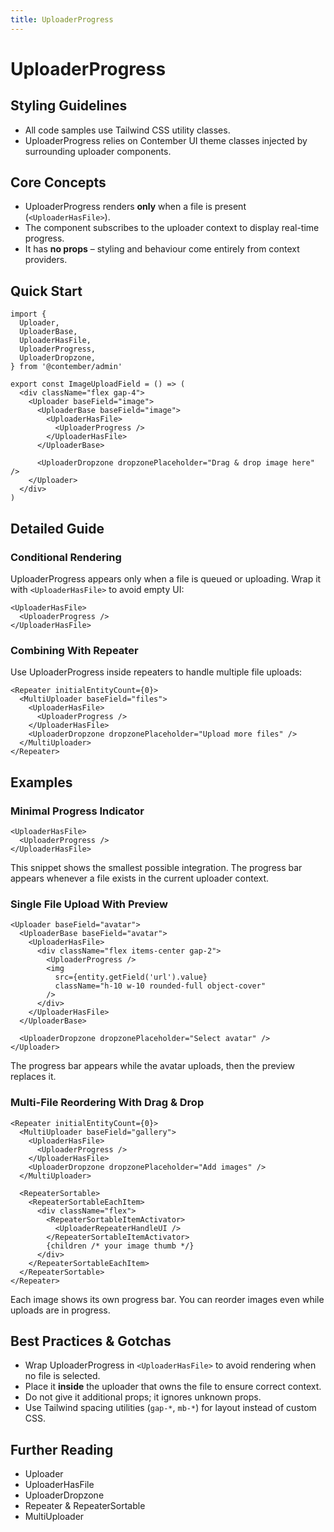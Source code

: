 ```yaml
---
title: UploaderProgress
---
```


<!-- Edited by human: false -->
<!-- Examples count: 2 -->
<!-- Source examples: 0 -->
<!-- Playground examples: 0 -->
<!-- External examples: 2 -->
<!-- Import examples: 2 -->

# UploaderProgress

## Styling Guidelines
* All code samples use Tailwind CSS utility classes.
* UploaderProgress relies on Contember UI theme classes injected by surrounding uploader components.

## Core Concepts
* UploaderProgress renders **only** when a file is present (`<UploaderHasFile>`).
* The component subscribes to the uploader context to display real-time progress.
* It has **no props** – styling and behaviour come entirely from context providers.

## Quick Start
```tsx
import {
  Uploader,
  UploaderBase,
  UploaderHasFile,
  UploaderProgress,
  UploaderDropzone,
} from '@contember/admin'

export const ImageUploadField = () => (
  <div className="flex gap-4">
    <Uploader baseField="image">
      <UploaderBase baseField="image">
        <UploaderHasFile>
          <UploaderProgress />
        </UploaderHasFile>
      </UploaderBase>

      <UploaderDropzone dropzonePlaceholder="Drag & drop image here" />
    </Uploader>
  </div>
)
```

## Detailed Guide

### Conditional Rendering
UploaderProgress appears only when a file is queued or uploading. Wrap it with `<UploaderHasFile>` to avoid empty UI:
```tsx
<UploaderHasFile>
  <UploaderProgress />
</UploaderHasFile>
```

### Combining With Repeater
Use UploaderProgress inside repeaters to handle multiple file uploads:
```tsx
<Repeater initialEntityCount={0}>
  <MultiUploader baseField="files">
    <UploaderHasFile>
      <UploaderProgress />
    </UploaderHasFile>
    <UploaderDropzone dropzonePlaceholder="Upload more files" />
  </MultiUploader>
</Repeater>
```

## Examples

### Minimal Progress Indicator
```tsx
<UploaderHasFile>
  <UploaderProgress />
</UploaderHasFile>
```
This snippet shows the smallest possible integration. The progress bar appears whenever a file exists in the current uploader context.

### Single File Upload With Preview
```tsx
<Uploader baseField="avatar">
  <UploaderBase baseField="avatar">
    <UploaderHasFile>
      <div className="flex items-center gap-2">
        <UploaderProgress />
        <img
          src={entity.getField('url').value}
          className="h-10 w-10 rounded-full object-cover"
        />
      </div>
    </UploaderHasFile>
  </UploaderBase>

  <UploaderDropzone dropzonePlaceholder="Select avatar" />
</Uploader>
```
The progress bar appears while the avatar uploads, then the preview replaces it.

### Multi-File Reordering With Drag & Drop
```tsx
<Repeater initialEntityCount={0}>
  <MultiUploader baseField="gallery">
    <UploaderHasFile>
      <UploaderProgress />
    </UploaderHasFile>
    <UploaderDropzone dropzonePlaceholder="Add images" />
  </MultiUploader>

  <RepeaterSortable>
    <RepeaterSortableEachItem>
      <div className="flex">
        <RepeaterSortableItemActivator>
          <UploaderRepeaterHandleUI />
        </RepeaterSortableItemActivator>
        {children /* your image thumb */}
      </div>
    </RepeaterSortableEachItem>
  </RepeaterSortable>
</Repeater>
```
Each image shows its own progress bar. You can reorder images even while uploads are in progress.

## Best Practices & Gotchas
* Wrap UploaderProgress in `<UploaderHasFile>` to avoid rendering when no file is selected.
* Place it **inside** the uploader that owns the file to ensure correct context.
* Do not give it additional props; it ignores unknown props.
* Use Tailwind spacing utilities (`gap-*`, `mb-*`) for layout instead of custom CSS.

## Further Reading
* Uploader
* UploaderHasFile
* UploaderDropzone
* Repeater & RepeaterSortable
* MultiUploader

<!-- End of Generated Documentation -->
